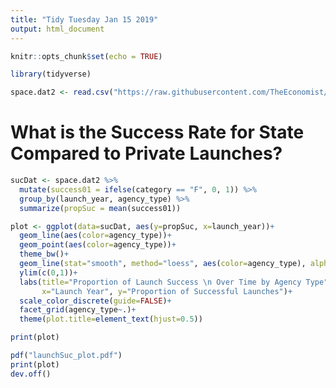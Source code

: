 ```yaml
---
title: "Tidy Tuesday Jan 15 2019"
output: html_document
---
```


```r
knitr::opts_chunk$set(echo = TRUE)

library(tidyverse)

space.dat2 <- read.csv("https://raw.githubusercontent.com/TheEconomist/graphic-detail-data/master/data/2018-10-20_space-launches/launches.csv")
```

# What is the Success Rate for State Compared to Private Launches?

```r
sucDat <- space.dat2 %>%
  mutate(success01 = ifelse(category == "F", 0, 1)) %>%
  group_by(launch_year, agency_type) %>%
  summarize(propSuc = mean(success01))

plot <- ggplot(data=sucDat, aes(y=propSuc, x=launch_year))+
  geom_line(aes(color=agency_type))+
  geom_point(aes(color=agency_type))+
  theme_bw()+
  geom_line(stat="smooth", method="loess", aes(color=agency_type), alpha=0.75)+
  ylim(c(0,1))+
  labs(title="Proportion of Launch Success \n Over Time by Agency Type",
       x="Launch Year", y="Proportion of Successful Launches")+
  scale_color_discrete(guide=FALSE)+
  facet_grid(agency_type~.)+
  theme(plot.title=element_text(hjust=0.5))

print(plot)

pdf("launchSuc_plot.pdf")
print(plot)
dev.off()
```

